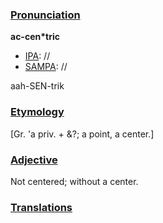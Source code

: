 ===[[Pronunciation]]===

'''ac-cen*tric'''
*[[IPA]]: //
*[[SAMPA]]: //
aah-SEN-trik
===[[Etymology]]===

[Gr. 'a priv. + &?; a point, a center.]
===[[Adjective]]===

Not centered; without a center.
===[[Translations]]===